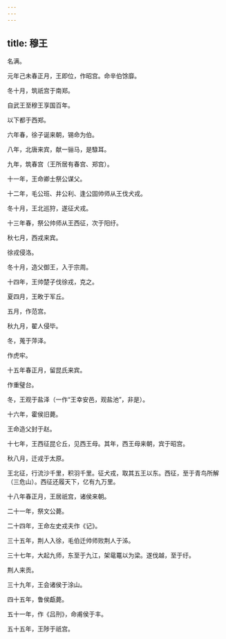 ```yaml
---
---
---
```

title: 穆王
---



名满。

元年己未春正月，王即位，作昭宫。命辛伯馀靡。

冬十月，筑祇宫于南郑。

自武王至穆王享国百年。

以下都于西郑。

六年春，徐子诞来朝，锡命为伯。

八年，北唐来宾，献一骊马，是騄耳。

九年，筑春宫（王所居有春宫、郑宫）。

十一年，王命卿士祭公谋父。

十二年，毛公班、井公利、逢公固帅师从王伐犬戎。

冬十月，王北巡狩，遂征犬戎。

十三年春，祭公帅师从王西征，次于阳纡。

秋七月，西戎来宾。

徐戎侵洛。

冬十月，造父御王，入于宗周。

十四年，王帅楚子伐徐戎，克之。

夏四月，王畋于军丘。

五月，作范宫。

秋九月，翟人侵毕。

冬，蒐于萍泽。

作虎牢。

十五年春正月，留昆氏来宾。

作重璧台。

冬，王观于盐泽（一作“王幸安邑，观盐池”，非是）。

十六年，霍侯旧薨。

王命造父封于赵。

十七年，王西征昆仑丘，见西王母。其年，西王母来朝，宾于昭宫。

秋八月，迁戎于太原。

王北征，行流沙千里，积羽千里。征犬戎，取其五王以东。西征，至于青鸟所解（三危山）。西征还履天下，亿有九万里。

十八年春正月，王居祇宫，诸侯来朝。

二十一年，祭文公薨。

二十四年，王命左史戎夫作《记》。

三十五年，荆人入徐，毛伯迁帅师败荆人于泲。

三十七年，大起九师，东至于九江，架鼋鼍以为梁。遂伐越，至于纡。

荆人来贡。

三十九年，王会诸侯于涂山。

四十五年，鲁侯甗薨。

五十一年，作《吕刑》，命甫侯于丰。

五十五年，王陟于祇宫。